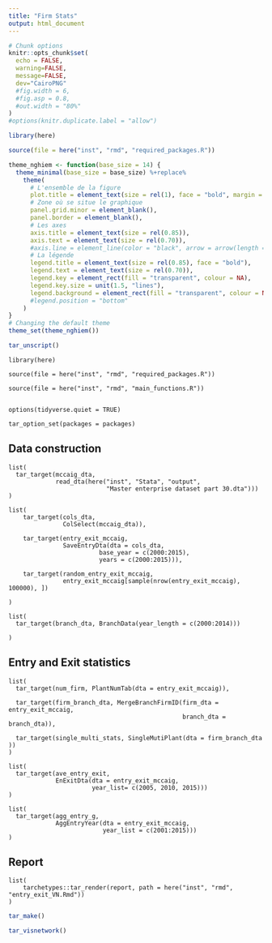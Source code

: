 ```yaml
---
title: "Firm Stats"
output: html_document
---
```



```r
# Chunk options
knitr::opts_chunk$set(
  echo = FALSE,
  warning=FALSE,
  message=FALSE,
  dev="CairoPNG"
  #fig.width = 6,
  #fig.asp = 0.8,
  #out.width = "80%"
)
#options(knitr.duplicate.label = "allow")

```

```r

library(here)

source(file = here("inst", "rmd", "required_packages.R"))


```

```r

theme_nghiem <- function(base_size = 14) {
  theme_minimal(base_size = base_size) %+replace%
    theme(
      # L'ensemble de la figure
      plot.title = element_text(size = rel(1), face = "bold", margin = margin(0,0,5,0), hjust = 0),
      # Zone où se situe le graphique
      panel.grid.minor = element_blank(),
      panel.border = element_blank(),
      # Les axes
      axis.title = element_text(size = rel(0.85)),
      axis.text = element_text(size = rel(0.70)),
      #axis.line = element_line(color = "black", arrow = arrow(length = unit(0.3, "lines"), type = "closed"))
      # La légende
      legend.title = element_text(size = rel(0.85), face = "bold"),
      legend.text = element_text(size = rel(0.70)),
      legend.key = element_rect(fill = "transparent", colour = NA),
      legend.key.size = unit(1.5, "lines"),
      legend.background = element_rect(fill = "transparent", colour = NA)
      #legend.position = "bottom"
    )
}
# Changing the default theme
theme_set(theme_nghiem())
```

```r
tar_unscript()

```



```targets
library(here)

source(file = here("inst", "rmd", "required_packages.R"))

source(file = here("inst", "rmd", "main_functions.R"))


options(tidyverse.quiet = TRUE)

tar_option_set(packages = packages)

```


## Data construction 


<!-- ```{targets nghiem-data} -->
<!-- years <- c(2001:2015) -->

<!-- dn_list <- list(  -->
<!--   # here("inst", "extdata", -->
<!--   #                   "Stata_2000", -->
<!--   #                   "dn2000.dta"), -->
<!--                  here("inst", "extdata", -->
<!--                     "Stata_2001", -->
<!--                     "dn2001.dta"), -->
<!--                  here("inst", "extdata", -->
<!--                     "Stata_2002", -->
<!--                     "dn2002.dta"), -->
<!--                  here("inst", "extdata", -->
<!--                     "Stata_2003", -->
<!--                     "dn2003.dta"), -->
<!--                  here("inst", "extdata", -->
<!--                     "Stata_2004", -->
<!--                     "dn2004.dta"), -->
<!--                  here("inst", "extdata", -->
<!--                     "Stata_2005", -->
<!--                     "dn2005.dta"), -->
<!--                  here("inst", "extdata", -->
<!--                     "Stata_2006", -->
<!--                     "dn2006.dta"), -->
<!--                  here("inst", "extdata", -->
<!--                     "Stata_2007", -->
<!--                     "dn2007.dta"), -->
<!--                  here("inst", "extdata", -->
<!--                     "Stata_2008", -->
<!--                     "dn2008.dta"), -->
<!--                  here("inst", "extdata", -->
<!--                     "Stata_2009", -->
<!--                     "dn2009.dta"), -->
<!--                  here("inst", "extdata", -->
<!--                     "Stata_2010", -->
<!--                     "dn2010.dta"), -->
<!--                  here("inst", "extdata", -->
<!--                     "Stata_2011", -->
<!--                     "dn2011_mst.dta"), -->
<!--                  here("inst", "extdata", -->
<!--                     "Stata_2012", -->
<!--                     "dn2012_mst.dta"), -->
<!--                  here("inst", "extdata", -->
<!--                     "Stata_2013", -->
<!--                     "dn2013_mst.dta"), -->
<!--                  here("inst", "extdata", -->
<!--                     "Stata_2014", -->
<!--                     "dn2014.dta"), -->
<!--                  here("inst", "extdata", -->
<!--                     "Stata_2015", -->
<!--                     "dn2015.dta") -->
<!--                  # here("inst", "extdata", -->
<!--                  #    "Stata_2016", -->
<!--                  #    "dn2016.dta"), -->
<!--                  # here("inst", "extdata", -->
<!--                  #    "Stata_2017", -->
<!--                  #    "dn2017_new.dta"), -->
<!--                  # here("inst", "extdata", -->
<!--                  #    "Stata_2018", -->
<!--                  #    "dn2018.dta") -->
<!--                  ) -->


<!-- list( -->
<!--   tar_target(crosswalk_07_to_93, here::here("inst", "extdata", -->
<!--                                             "vsic_2007_to_1993.csv")), -->

<!--   tar_target(district_codes, fread(here("inst", "extdata",  -->
<!--                              "harmonized_district_codes.csv"))),    -->

<!--   tar_target(geo_dta, VNFirmSurvey::getLocation(dta_list = dn_list, -->
<!--                                   years = years, -->
<!--                                   district_codes = district_codes,  -->
<!--                                   crosswalk_07_to_93 = crosswalk_07_to_93)) -->

<!--   ) -->


<!-- ``` -->


<!-- ```{targets process-dta} -->


<!-- list(  -->
<!--     # tar_target(firm_type_entry_dta, -->
<!--     #        ownership(geo_dta = geo_dta)), -->

<!--     tar_target(fixed_firmID_dta, -->
<!--            harmonize_firmID(geo_dta = geo_dta)), -->

<!--      tar_target(entry_exit_dta, -->
<!--            EntryExit(geo_dta = fixed_firmID_dta, -->
<!--                                    base_year = years, -->
<!--                                    years = years)), -->

<!--     tar_target(random_entry_exit,  -->
<!--                entry_exit_dta[sample(nrow(entry_exit_dta), 100000), ]) -->

<!--      ) -->

<!-- ``` -->



```targets
list(
  tar_target(mccaig_dta, 
             read_dta(here("inst", "Stata", "output", 
                           "Master enterprise dataset part 30.dta")))
)

```


```targets
list(
    tar_target(cols_dta, 
               ColSelect(mccaig_dta)), 
    
    tar_target(entry_exit_mccaig,
               SaveEntryDta(dta = cols_dta,
                         base_year = c(2000:2015),
                         years = c(2000:2015))), 
    
    tar_target(random_entry_exit_mccaig, 
               entry_exit_mccaig[sample(nrow(entry_exit_mccaig), 100000), ])
    
)    
```


```targets

list(
  tar_target(branch_dta, BranchData(year_length = c(2000:2014)))
  
)
```





## Entry and Exit statistics

```targets
list(
  tar_target(num_firm, PlantNumTab(dta = entry_exit_mccaig)), 
  
  tar_target(firm_branch_dta, MergeBranchFirmID(firm_dta = entry_exit_mccaig,
                                                branch_dta = branch_dta)), 
  
  tar_target(single_multi_stats, SingleMutiPlant(dta = firm_branch_dta ))
)

```


```targets

list(
  tar_target(ave_entry_exit, 
             EnExitDta(dta = entry_exit_mccaig, 
                       year_list= c(2005, 2010, 2015)))
)

```


```targets
list(
  tar_target(agg_entry_g, 
             AggEntryYear(dta = entry_exit_mccaig,
                          year_list = c(2001:2015)))
)
```


## Report 


```targets

list(
    tarchetypes::tar_render(report, path = here("inst", "rmd", "entry_exit_VN.Rmd"))
)

```




```r
tar_make()
```

```r
tar_visnetwork()
```
